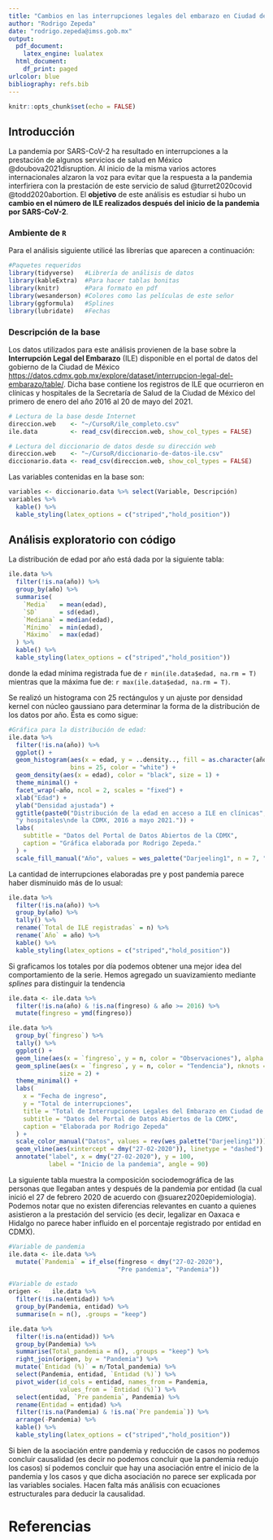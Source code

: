 ```yaml
---
title: "Cambios en las interrupciones legales del embarazo en Ciudad de México a partir de la pandemia de SARS-CoV-2"
author: "Rodrigo Zepeda"
date: "rodrigo.zepeda@imss.gob.mx"
output:
  pdf_document: 
    latex_engine: lualatex
  html_document:
    df_print: paged
urlcolor: blue
bibliography: refs.bib
---
```


```r
knitr::opts_chunk$set(echo = FALSE)
```

## Introducción

La pandemia por SARS-CoV-2 ha resultado en interrupciones a la prestación de algunos servicios de salud en México @doubova2021disruption. Al inicio de la misma varios actores internacionales alzaron la voz para evitar que la respuesta a la pandemia interfiriera con la prestación de este servicio de salud  @turret2020covid @todd2020abortion. El **objetivo** de este análisis es estudiar si hubo un **cambio en el número de ILE realizados después del inicio de la pandemia por SARS-CoV-2**.

### Ambiente de `R` 
Para el análisis siguiente utilicé las librerías que aparecen a continuación:
```r
#Paquetes requeridos
library(tidyverse)   #Librería de análisis de datos
library(kableExtra)  #Para hacer tablas bonitas
library(knitr)       #Para formato en pdf
library(wesanderson) #Colores como las películas de este señor
library(ggformula)   #Splines
library(lubridate)   #Fechas
```

### Descripción de la base

Los datos utilizados para este análisis provienen de la base sobre la **Interrupción Legal del Embarazo** (ILE) disponible en el portal de datos del gobierno de la Ciudad de México [https://datos.cdmx.gob.mx/explore/dataset/interrupcion-legal-del-embarazo/table/](https://datos.cdmx.gob.mx/explore/dataset/interrupcion-legal-del-embarazo/table/). Dicha base contiene los registros de ILE que ocurrieron en clínicas y hospitales de la Secretaría de Salud de la Ciudad de México del primero de enero del año 2016 al 20 de mayo del 2021.  


```r
# Lectura de la base desde Internet
direccion.web    <- "~/CursoR/ile_completo.csv"
ile.data         <- read_csv(direccion.web, show_col_types = FALSE)

# Lectura del diccionario de datos desde su dirección web
direccion.web    <- "~/CursoR/diccionario-de-datos-ile.csv"
diccionario.data <- read_csv(direccion.web, show_col_types = FALSE)
```

Las variables contenidas en la base son:
```r
variables <- diccionario.data %>% select(Variable, Descripción)
variables %>% 
  kable() %>% 
  kable_styling(latex_options = c("striped","hold_position"))
```

## Análisis exploratorio con código 

La distribución de edad por año está dada por la siguiente tabla:

```r
ile.data %>%
  filter(!is.na(año)) %>%
  group_by(año) %>%
  summarise(
    `Media`   = mean(edad),
    `SD`      = sd(edad),
    `Mediana` = median(edad),
    `Mínimo`  = min(edad),
    `Máximo`  = max(edad)
  ) %>%
  kable() %>%
  kable_styling(latex_options = c("striped","hold_position"))
```

donde la edad mínima registrada fue de `r min(ile.data$edad, na.rm = T)` mientras que la máxima fue de: `r max(ile.data$edad, na.rm = T)`. 

Se realizó un histograma con $25$ rectángulos y un ajuste por densidad kernel con núcleo gaussiano para determinar la forma de la distribución de los datos por año. Ésta es como sigue:

```r
#Gráfica para la distribución de edad:
ile.data %>% 
  filter(!is.na(año)) %>% 
  ggplot() +
  geom_histogram(aes(x = edad, y = ..density.., fill = as.character(año)), 
                 bins = 25, color = "white") +
  geom_density(aes(x = edad), color = "black", size = 1) +
  theme_minimal() + 
  facet_wrap(~año, ncol = 2, scales = "fixed") +
  xlab("Edad") +
  ylab("Densidad ajustada") +
  ggtitle(paste0("Distribución de la edad en acceso a ILE en clínicas", 
  "y hospitales\nde la CDMX, 2016 a mayo 2021.")) +
  labs(
    subtitle = "Datos del Portal de Datos Abiertos de la CDMX",
    caption = "Gráfica elaborada por Rodrigo Zepeda."
  ) +
  scale_fill_manual("Año", values = wes_palette("Darjeeling1", n = 7, "continuous")) 
```

La cantidad de interrupciones elaboradas pre y post pandemia parece haber disminuido más de lo usual:

```r
ile.data %>% 
  filter(!is.na(año)) %>% 
  group_by(año) %>%
  tally() %>%
  rename(`Total de ILE registradas` = n) %>%
  rename(`Año` = año) %>%
  kable() %>%
  kable_styling(latex_options = c("striped","hold_position"))
```
Si graficamos los totales por día podemos obtener una mejor idea del comportamiento de la serie. Hemos agregado un suavizamiento mediante _splines_  para distinguir la tendencia

```r
ile.data <- ile.data %>% 
  filter(!is.na(año) & !is.na(fingreso) & año >= 2016) %>% 
  mutate(fingreso = ymd(fingreso)) 

ile.data %>%
  group_by(`fingreso`) %>%
  tally() %>%
  ggplot() +
  geom_line(aes(x = `fingreso`, y = n, color = "Observaciones"), alpha = 0.5) +
  geom_spline(aes(x = `fingreso`, y = n, color = "Tendencia"), nknots = 5, 
              size = 2) +
  theme_minimal() +
  labs(
    x = "Fecha de ingreso",
    y = "Total de interrupciones",
    title = "Total de Interrupciones Legales del Embarazo en Ciudad de México",
    subtitle = "Datos del Portal de Datos Abiertos de la CDMX",
    caption = "Elaborada por Rodrigo Zepeda"
  ) +
  scale_color_manual("Datos", values = rev(wes_palette("Darjeeling1"))) +
  geom_vline(aes(xintercept = dmy("27-02-2020")), linetype = "dashed") +
  annotate("label", x = dmy("27-02-2020"), y = 100, 
           label = "Inicio de la pandemia", angle = 90)
```
La siguiente tabla muestra la composición sociodemográfica de las personas que llegaban antes y después de la pandemia por entidad (la cual inició el 27 de febrero 2020 de acuerdo con @suarez2020epidemiologia). Podemos notar que no existen diferencias relevantes en cuanto a quienes asistieron a la prestación del servicio (es decir, legalizar en Oaxaca e Hidalgo no parece haber influido en el porcentaje registrado por entidad en CDMX). 

```r
#Variable de pandemia
ile.data <- ile.data %>%
  mutate(`Pandemia` = if_else(fingreso < dmy("27-02-2020"), 
                              "Pre pandemia", "Pandemia")) 

#Variable de estado
origen <-   ile.data %>%
  filter(!is.na(entidad)) %>%
  group_by(Pandemia, entidad) %>%
  summarise(n = n(), .groups = "keep") 

ile.data %>%
  filter(!is.na(entidad)) %>%
  group_by(Pandemia) %>%
  summarise(Total_pandemia = n(), .groups = "keep") %>%
  right_join(origen, by = "Pandemia") %>%
  mutate(`Entidad (%)` = n/Total_pandemia) %>%
  select(Pandemia, entidad, `Entidad (%)`) %>%
  pivot_wider(id_cols = entidad, names_from = Pandemia, 
              values_from = `Entidad (%)`) %>%
  select(entidad, `Pre pandemia`, Pandemia) %>%
  rename(Entidad = entidad) %>%
  filter(!is.na(Pandemia) & !is.na(`Pre pandemia`)) %>%
  arrange(-Pandemia) %>%
  kable() %>%
  kable_styling(latex_options = c("striped","hold_position"))

```

Si bien de la asociación entre pandemia y reducción de casos no podemos concluir causalidad (es decir no podemos concluir que la pandemia redujo los casos) sí podemos concluir que hay una asociación entre el inicio de la pandemia y los casos y que dicha asociación no parece ser explicada por las variables sociales. Hacen falta más análisis con ecuaciones estructurales para deducir la causalidad. 

# Referencias

